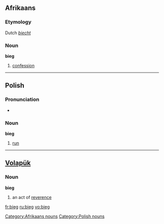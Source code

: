 ==Afrikaans==
===Etymology===
Dutch ''[[biecht]]''
===Noun===
'''bieg'''

#[[confession]]

[[Category:Afrikaans nouns]]

----

==Polish==

===Pronunciation===
* {{audio|pl-bieg.ogg|audio}}

===Noun===
'''bieg'''

#[[run]]

[[Category:Polish nouns]]

----

== [[Volapük]] == 

===Noun===
'''bieg'''
 
# an act of [[reverence]]

[[fr:bieg]]
[[ru:bieg]]
[[vo:bieg]]